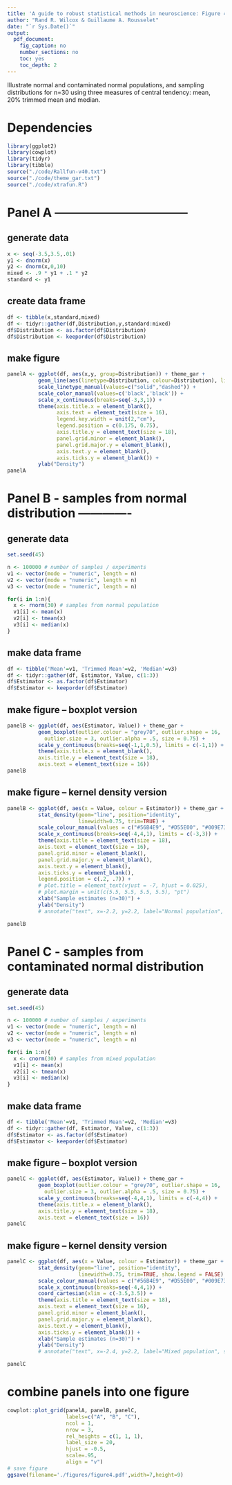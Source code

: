 ```yaml
---
title: 'A guide to robust statistical methods in neuroscience: Figure 4'
author: "Rand R. Wilcox & Guillaume A. Rousselet"
date: "`r Sys.Date()`"
output:
  pdf_document:
    fig_caption: no
    number_sections: no
    toc: yes
    toc_depth: 2
---
```


Illustrate normal and contaminated normal populations, and sampling distributions for n=30 using three measures of central tendency: mean, 20% trimmed mean and median.

# Dependencies
```r
library(ggplot2)
library(cowplot)
library(tidyr)
library(tibble)
source("./code/Rallfun-v40.txt")
source("./code/theme_gar.txt")
source("./code/xtrafun.R")
```

# Panel A ---------------------------------

## generate data
```r
x <- seq(-3.5,3.5,.01)
y1 <- dnorm(x)
y2 <- dnorm(x,0,10)
mixed <- .9 * y1 + .1 * y2
standard <- y1
```

## create data frame
```r
df <- tibble(x,standard,mixed)
df <- tidyr::gather(df,Distribution,y,standard:mixed)
df$Distribution <- as.factor(df$Distribution)
df$Distribution <- keeporder(df$Distribution)
```

## make figure
```r
panelA <- ggplot(df, aes(x,y, group=Distribution)) + theme_gar +
          geom_line(aes(linetype=Distribution, colour=Distribution), linewidth=0.75) +
          scale_linetype_manual(values=c("solid","dashed")) +
          scale_color_manual(values=c('black','black')) +
          scale_x_continuous(breaks=seq(-3,3,1)) +
          theme(axis.title.x = element_blank(),
                axis.text = element_text(size = 16),
                legend.key.width = unit(2,"cm"),
                legend.position = c(0.175, 0.75),
                axis.title.y = element_text(size = 18),
                panel.grid.minor = element_blank(),
                panel.grid.major.y = element_blank(),
                axis.text.y = element_blank(),
                axis.ticks.y = element_blank()) +
          ylab("Density")
panelA
```

# Panel B - samples from normal distribution -------------

## generate data
```r
set.seed(45)

n <- 100000 # number of samples / experiments
v1 <- vector(mode = "numeric", length = n)
v2 <- vector(mode = "numeric", length = n)
v3 <- vector(mode = "numeric", length = n) 

for(i in 1:n){
  x <- rnorm(30) # samples from normal population
  v1[i] <- mean(x)
  v2[i] <- tmean(x)
  v3[i] <- median(x)
}
```

## make data frame
```r
df <- tibble('Mean'=v1, 'Trimmed Mean'=v2, 'Median'=v3)
df <- tidyr::gather(df, Estimator, Value, c(1:3))
df$Estimator <- as.factor(df$Estimator)
df$Estimator <- keeporder(df$Estimator)
```

## make figure -- boxplot version
```r
panelB <- ggplot(df, aes(Estimator, Value)) + theme_gar +
          geom_boxplot(outlier.colour = "grey70", outlier.shape = 16,
            outlier.size = 3, outlier.alpha = .5, size = 0.75) +
          scale_y_continuous(breaks=seq(-1,1,0.5), limits = c(-1,1)) +
          theme(axis.title.x = element_blank(),
          axis.title.y = element_text(size = 18),
          axis.text = element_text(size = 16))
panelB
```

## make figure -- kernel density version
```r
panelB <- ggplot(df, aes(x = Value, colour = Estimator)) + theme_gar +
          stat_density(geom="line", position="identity", 
                       linewidth=0.75, trim=TRUE) + 
          scale_colour_manual(values = c("#56B4E9", "#D55E00", "#009E73")) +
          scale_x_continuous(breaks=seq(-4,4,1), limits = c(-3,3)) +
          theme(axis.title = element_text(size = 18),
          axis.text = element_text(size = 16),
          panel.grid.minor = element_blank(),
          panel.grid.major.y = element_blank(),
          axis.text.y = element_blank(),
          axis.ticks.y = element_blank(),
          legend.position = c(.2, .7)) +
          # plot.title = element_text(vjust = -7, hjust = 0.025),
          # plot.margin = unit(c(5.5, 5.5, 5.5, 5.5), "pt")
          xlab("Sample estimates (n=30)") + 
          ylab("Density") 
          # annotate("text", x=-2.2, y=2.2, label="Normal population", size=8) 

panelB
```

# Panel C - samples from contaminated normal distribution

## generate data
```r
set.seed(45)

n <- 100000 # number of samples / experiments
v1 <- vector(mode = "numeric", length = n)
v2 <- vector(mode = "numeric", length = n)
v3 <- vector(mode = "numeric", length = n) 

for(i in 1:n){
  x <- cnorm(30) # samples from mixed population
  v1[i] <- mean(x)
  v2[i] <- tmean(x)
  v3[i] <- median(x)
}
```

## make data frame
```r
df <- tibble('Mean'=v1, 'Trimmed Mean'=v2, 'Median'=v3)
df <- tidyr::gather(df, Estimator, Value, c(1:3))
df$Estimator <- as.factor(df$Estimator)
df$Estimator <- keeporder(df$Estimator)
```

## make figure -- boxplot version
```r
panelC <- ggplot(df, aes(Estimator, Value)) + theme_gar +
          geom_boxplot(outlier.colour = "grey70", outlier.shape = 16,
            outlier.size = 3, outlier.alpha = .5, size = 0.75) +
          scale_y_continuous(breaks=seq(-4,4,1), limits = c(-4,4)) +
          theme(axis.title.x = element_blank(),
          axis.title.y = element_text(size = 18),
          axis.text = element_text(size = 16))
panelC
```

## make figure -- kernel density version
```r
panelC <- ggplot(df, aes(x = Value, colour = Estimator)) + theme_gar +
          stat_density(geom="line", position="identity", 
                       linewidth=0.75, trim=TRUE, show.legend = FALSE) + 
          scale_colour_manual(values = c("#56B4E9", "#D55E00", "#009E73")) +
          scale_x_continuous(breaks=seq(-4,4,1)) +
          coord_cartesian(xlim = c(-3.5,3.5)) +
          theme(axis.title = element_text(size = 18),
          axis.text = element_text(size = 16),
          panel.grid.minor = element_blank(),
          panel.grid.major.y = element_blank(),
          axis.text.y = element_blank(),
          axis.ticks.y = element_blank()) +
          xlab("Sample estimates (n=30)") + 
          ylab("Density")  
          # annotate("text", x=-2.4, y=2.2, label="Mixed population", size=8) 

panelC
```

# combine panels into one figure
```r
cowplot::plot_grid(panelA, panelB, panelC, 
                   labels=c("A", "B", "C"), 
                   ncol = 1, 
                   nrow = 3,
                   rel_heights = c(1, 1, 1), 
                   label_size = 20, 
                   hjust = -0.5, 
                   scale=.95,
                   align = "v")
# save figure
ggsave(filename='./figures/figure4.pdf',width=7,height=9) 
```


